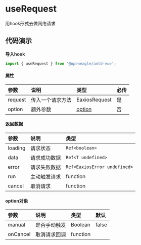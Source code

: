 
<style>{`
.mdTable table th{
  min-width: 120px
}
.mdTable table th:nth-child(1) {
	width: 150px;
}
.mdTable table th:nth-child(2) {
	width: 370px;
}



`}</style>

# useRequest

用hook形式去做网络请求

## 代码演示

**导入hook**

```jsx
import { useRequest } from '@openeagle/antd-vue';
```

<Canvas>
  <Story id="api-userequest--basic" />
</Canvas>






#### 属性

<div className="mdTable">



| 参数    | 说明             | 类型                  | 必传 |
| :------ | :--------------- | :-------------------- | :--- |
| request | 传入一个请求方法 | EaxiosRequest         | 是   |
| option  | 额外参数         | [option](#option对象) | 否   |

</div>

#### 返回数据

<div className="mdTable">



| 参数    | 说明         | 类型                          |
| :------ | :----------- | :---------------------------- |
| loading | 请求状态     | `Ref<boolean>`                |
| data    | 请求成功数据 | `Ref<T undefined>`            |
| error   | 请求失败数据 | `Ref<EaxiosError undefined>`  |
| run     | 主动触发请求 | function                      |
| cancel  | 取消请求     | function                      |

</div>


#### option对象

<div className="mdTable">



| 参数     | 说明         | 类型     | 默认  |
| :------- | :----------- | :------- | :---- |
| manual   | 是否手动触发 | Boolean  | false |
| onCancel | 取消请求回调 | function |       |

</div>
